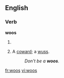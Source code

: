 ==English==

===Verb===
'''woos'''

# {{third-person singular of|[[woo]]}}
# {{Australian|colloquial}} A [[coward]]; a [[wuss]].
#: ''Don't be a '''woos'''.''

[[fr:woos]]
[[vi:woos]]